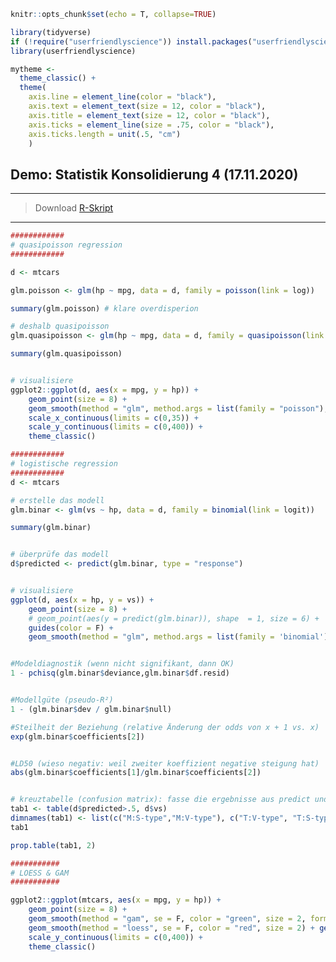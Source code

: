 ```r

knitr::opts_chunk$set(echo = T, collapse=TRUE)

library(tidyverse)
if (!require("userfriendlyscience")) install.packages("userfriendlyscience")
library(userfriendlyscience)

mytheme <- 
  theme_classic() + 
  theme(
    axis.line = element_line(color = "black"), 
    axis.text = element_text(size = 12, color = "black"), 
    axis.title = element_text(size = 12, color = "black"), 
    axis.ticks = element_line(size = .75, color = "black"), 
    axis.ticks.length = unit(.5, "cm")
    )

```

## Demo: Statistik Konsolidierung 4 (17.11.2020)

*****

>Download [R-Skript](20_Statistik_Konsolidierung4/demoskript_lineare_modelle_teil2.R)

*****

```r
############
# quasipoisson regression
############

d <- mtcars

glm.poisson <- glm(hp ~ mpg, data = d, family = poisson(link = log))

summary(glm.poisson) # klare overdisperion

# deshalb quasipoisson
glm.quasipoisson <- glm(hp ~ mpg, data = d, family = quasipoisson(link = log))

summary(glm.quasipoisson)


# visualisiere
ggplot2::ggplot(d, aes(x = mpg, y = hp)) + 
    geom_point(size = 8) + 
    geom_smooth(method = "glm", method.args = list(family = "poisson"), se = F, color = "green", size = 2) + 
    scale_x_continuous(limits = c(0,35)) + 
    scale_y_continuous(limits = c(0,400)) + 
    theme_classic()


```



```r
############
# logistische regression
############
d <- mtcars

# erstelle das modell
glm.binar <- glm(vs ~ hp, data = d, family = binomial(link = logit)) 

summary(glm.binar)


# überprüfe das modell
d$predicted <- predict(glm.binar, type = "response")


# visualisiere
ggplot(d, aes(x = hp, y = vs)) +    
    geom_point(size = 8) +
    # geom_point(aes(y = predict(glm.binar)), shape  = 1, size = 6) +
    guides(color = F) +
    geom_smooth(method = "glm", method.args = list(family = 'binomial'), se = F, size = 2)


#Modeldiagnostik (wenn nicht signifikant, dann OK)
1 - pchisq(glm.binar$deviance,glm.binar$df.resid)  


#Modellgüte (pseudo-R²)
1 - (glm.binar$dev / glm.binar$null)  

#Steilheit der Beziehung (relative Änderung der odds von x + 1 vs. x)
exp(glm.binar$coefficients[2])


#LD50 (wieso negativ: weil zweiter koeffizient negative steigung hat)
abs(glm.binar$coefficients[1]/glm.binar$coefficients[2])


# kreuztabelle (confusion matrix): fasse die ergebnisse aus predict und "gegebenheiten, realität" zusammen
tab1 <- table(d$predicted>.5, d$vs)
dimnames(tab1) <- list(c("M:S-type","M:V-type"), c("T:V-type", "T:S-type"))
tab1

prop.table(tab1, 2)

```



```r

###########
# LOESS & GAM
###########

ggplot2::ggplot(mtcars, aes(x = mpg, y = hp)) + 
    geom_point(size = 8) + 
    geom_smooth(method = "gam", se = F, color = "green", size = 2, formula = y ~ s(x, bs = "cs")) + 
    geom_smooth(method = "loess", se = F, color = "red", size = 2) + geom_smooth(method = "glm", size = 2, color = "blue", se = F) + scale_x_continuous(limits = c(0,35)) + 
    scale_y_continuous(limits = c(0,400)) + 
    theme_classic()


```




